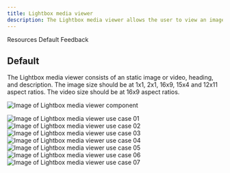 ```yaml
---
title: Lightbox media viewer
description: The Lightbox media viewer allows the user to view an image or video at a larger size within a modal.
---
```



<ComponentDescription name="Lightbox media viewer" type="ui" />

<AnchorLinks>

<AnchorLink>Resources</AnchorLink>
<AnchorLink>Default</AnchorLink>
<AnchorLink>Feedback</AnchorLink>

</AnchorLinks>

<ResourceLinks name="Lightbox media viewer" type="ui" />

## Default

The Lightbox media viewer consists of an static image or video, heading, and description. The image size should be at 1x1, 2x1, 16x9, 15x4 and 12x11 aspect ratios. The video size should be at 16x9 aspect ratios.

<Row>
<Column colMd={8} colLg={8}>

![Image of Lightbox media viewer component](../../images/component/lightbox-media-viewer/lightbox-media-viewer-default.jpg)

</Column>
</Row>

<Title>Use case</Title>

![Image of Lightbox media viewer use case 01](../../images/component/lightbox-media-viewer/lightbox-media-viewer-use-case-01.jpg)
![Image of Lightbox media viewer use case 02](../../images/component/lightbox-media-viewer/lightbox-media-viewer-use-case-02.jpg)
![Image of Lightbox media viewer use case 03](../../images/component/lightbox-media-viewer/lightbox-media-viewer-use-case-03.jpg)
![Image of Lightbox media viewer use case 04](../../images/component/lightbox-media-viewer/lightbox-media-viewer-use-case-04.jpg)
![Image of Lightbox media viewer use case 05](../../images/component/lightbox-media-viewer/lightbox-media-viewer-use-case-05.jpg)
![Image of Lightbox media viewer use case 06](../../images/component/lightbox-media-viewer/lightbox-media-viewer-use-case-06.jpg)
![Image of Lightbox media viewer use case 07](../../images/component/lightbox-media-viewer/lightbox-media-viewer-use-case-07.jpg)

<ComponentFooter name="Lightbox media viewer" type="ui" />
